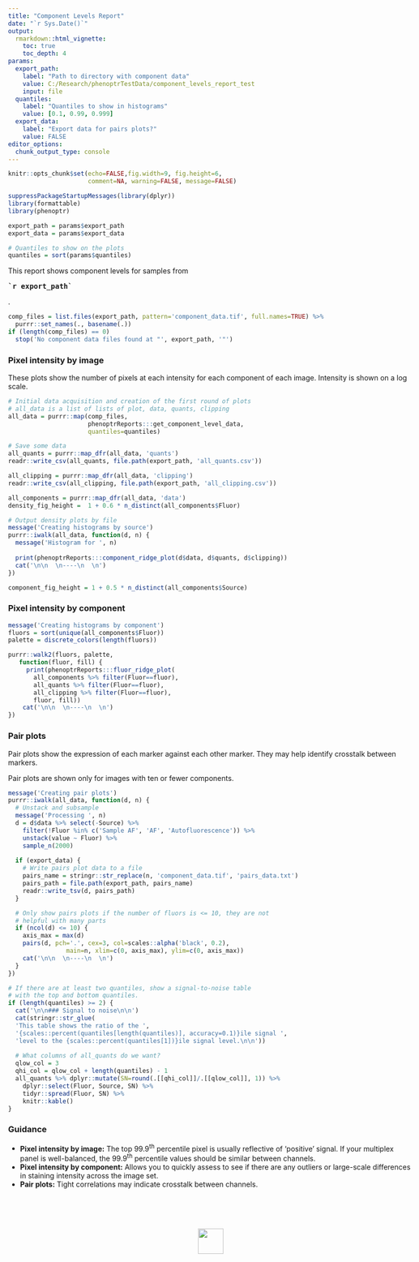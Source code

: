 ```yaml
---
title: "Component Levels Report"
date: "`r Sys.Date()`"
output: 
  rmarkdown::html_vignette:
    toc: true
    toc_depth: 4
params:
  export_path: 
    label: "Path to directory with component data"
    value: C:/Research/phenoptrTestData/component_levels_report_test
    input: file
  quantiles:
    label: "Quantiles to show in histograms"
    value: [0.1, 0.99, 0.999]
  export_data:
    label: "Export data for pairs plots?"
    value: FALSE
editor_options: 
  chunk_output_type: console
---
```


<style type="text/css">
body {
    max-width: 800px;
}

table {
    width: auto !important;
    max-width: 100%;
    margin-bottom: 20px;
    margin-left: 0px;
}

.fill-cell>tbody>tr>td {
  padding: 0px;
  border-color: black;
  border: 1px solid;
}

.fill-cell>thead>tr>th {
  border-color: black;
  border: 1px solid;
}

img {
  border: none;
}
</style>

```r
knitr::opts_chunk$set(echo=FALSE,fig.width=9, fig.height=6, 
                      comment=NA, warning=FALSE, message=FALSE)

suppressPackageStartupMessages(library(dplyr))
library(formattable)
library(phenoptr)

export_path = params$export_path
export_data = params$export_data

# Quantiles to show on the plots
quantiles = sort(params$quantiles)

```

This report shows component levels for samples
from <pre><strong>`r export_path`</strong></pre>.

```r
comp_files = list.files(export_path, pattern='component_data.tif', full.names=TRUE) %>% 
  purrr::set_names(., basename(.))
if (length(comp_files) == 0)
  stop('No component data files found at "', export_path, '"')

```

### Pixel intensity by image

These plots show the number of pixels at each intensity for each
component of each image.
Intensity is shown on a log scale.

```r
# Initial data acquisition and creation of the first round of plots
# all_data is a list of lists of plot, data, quants, clipping
all_data = purrr::map(comp_files, 
                      phenoptrReports:::get_component_level_data, 
                      quantiles=quantiles)

# Save some data
all_quants = purrr::map_dfr(all_data, 'quants')
readr::write_csv(all_quants, file.path(export_path, 'all_quants.csv'))

all_clipping = purrr::map_dfr(all_data, 'clipping')
readr::write_csv(all_clipping, file.path(export_path, 'all_clipping.csv'))

all_components = purrr::map_dfr(all_data, 'data')
density_fig_height =  1 + 0.6 * n_distinct(all_components$Fluor)
```

```r
# Output density plots by file
message('Creating histograms by source')
purrr::iwalk(all_data, function(d, n) {
  message('Histogram for ', n)
  
  print(phenoptrReports:::component_ridge_plot(d$data, d$quants, d$clipping))
  cat('\n\n  \n----\n  \n')
})

component_fig_height = 1 + 0.5 * n_distinct(all_components$Source)
```


### Pixel intensity by component

```r
message('Creating histograms by component')
fluors = sort(unique(all_components$Fluor))
palette = discrete_colors(length(fluors))

purrr::walk2(fluors, palette, 
   function(fluor, fill) {
     print(phenoptrReports:::fluor_ridge_plot(
       all_components %>% filter(Fluor==fluor),
       all_quants %>% filter(Fluor==fluor), 
       all_clipping %>% filter(Fluor==fluor),
       fluor, fill))
    cat('\n\n  \n----\n  \n')
})

```

### Pair plots

Pair plots show the expression of each marker against each other marker.
They may help identify crosstalk between markers.

Pair plots are shown only for images with ten or fewer components.

```r
message('Creating pair plots')
purrr::iwalk(all_data, function(d, n) {
  # Unstack and subsample
  message('Processing ', n)
  d = d$data %>% select(-Source) %>% 
    filter(!Fluor %in% c('Sample AF', 'AF', 'Autofluorescence')) %>% 
    unstack(value ~ Fluor) %>% 
    sample_n(2000)
  
  if (export_data) {
    # Write pairs plot data to a file
    pairs_name = stringr::str_replace(n, 'component_data.tif', 'pairs_data.txt')
    pairs_path = file.path(export_path, pairs_name)
    readr::write_tsv(d, pairs_path)
  }

  # Only show pairs plots if the number of fluors is <= 10, they are not
  # helpful with many parts
  if (ncol(d) <= 10) {
    axis_max = max(d)
    pairs(d, pch='.', cex=3, col=scales::alpha('black', 0.2),
                main=n, xlim=c(0, axis_max), ylim=c(0, axis_max))
    cat('\n\n  \n----\n  \n')
  }
})
```

```r
# If there are at least two quantiles, show a signal-to-noise table
# with the top and bottom quantiles.
if (length(quantiles) >= 2) {
  cat('\n\n### Signal to noise\n\n')
  cat(stringr::str_glue(
  'This table shows the ratio of the ',
  '{scales::percent(quantiles[length(quantiles)], accuracy=0.1)}ile signal ',
  'level to the {scales::percent(quantiles[1])}ile signal level.\n\n'))
  
  # What columns of all_quants do we want?
  qlow_col = 3
  qhi_col = qlow_col + length(quantiles) - 1
  all_quants %>% dplyr::mutate(SN=round(.[[qhi_col]]/.[[qlow_col]], 1)) %>% 
    dplyr::select(Fluor, Source, SN) %>% 
    tidyr::spread(Fluor, SN) %>% 
    knitr::kable()
}
```


### Guidance 

- **Pixel intensity by image:** The top 99.9^th^ percentile pixel is usually 
  reflective of 'positive' signal. If your multiplex panel is well-balanced, 
  the 99.9^th^ percentile values should be similar between channels.
- **Pixel intensity by component:** Allows you to quickly assess to see 
  if there are any outliers or large-scale differences in staining intensity 
  across the image set.
- **Pair plots:** Tight correlations may indicate crosstalk between channels.

<br><br><br>
<p align='center'>![](Akoya.png){height=50px style='border:none;'}</p>
